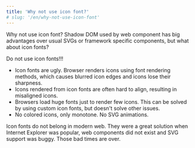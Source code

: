 ```yaml
---
title: 'Why not use icon font?'
# slug: '/en/why-not-use-icon-font'
---
```


Why not use icon font?
Shadow DOM used by web component has big advantages over usual SVGs or framework specific components, but what about
icon fonts?

Do not use icon fonts!!!

- Icon fonts are ugly. Browser renders icons using font rendering methods, which causes blurred icon edges and icons
  lose their sharpness.
- Icons rendered from icon fonts are often hard to align, resulting in misaligned icons.
- Browsers load huge fonts just to render few icons. This can be solved by using custom icon fonts, but doesn't solve
  other issues.
- No colored icons, only monotone. No SVG animations.

Icon fonts do not belong in modern web. They were a great solution when Internet Explorer was popular, web components
did not exist and SVG support was buggy. Those bad times are over.
